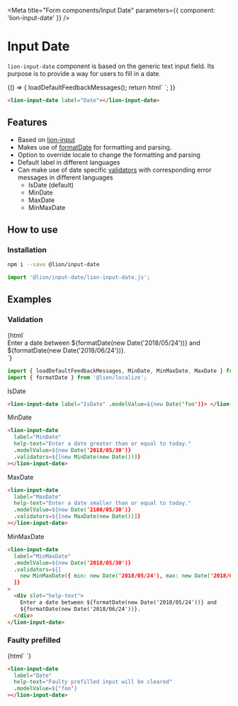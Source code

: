 

<Meta title="Form components/Input Date" parameters={{ component: 'lion-input-date' }} />

# Input Date

`lion-input-date` component is based on the generic text input field. Its purpose is to provide a way for users to fill in a date.

<Story name="Default">
  {() => {
    loadDefaultFeedbackMessages();
    return html`
      <lion-input-date label="Date"></lion-input-date>
    `;
  }}
</Story>

```html
<lion-input-date label="Date"></lion-input-date>
```

## Features

- Based on [lion-input](?path=/docs/form-components-input)
- Makes use of [formatDate](?path=/docs/localize-system-dates) for formatting and parsing.
- Option to override locale to change the formatting and parsing
- Default label in different languages
- Can make use of date specific [validators](?path=/docs/form-system-validate-system) with corresponding error messages in different languages
  - IsDate (default)
  - MinDate
  - MaxDate
  - MinMaxDate

## How to use

### Installation

```sh
npm i --save @lion/input-date
```

```js
import '@lion/input-date/lion-input-date.js';
```

## Examples

### Validation

<Story name="Validation">
  {html`
    <style>
      lion-input-date {
        margin-bottom: 30px;
      }
    </style>
    <lion-input-date label="IsDate" .modelValue=${new Date('foo')}> </lion-input-date>
    <lion-input-date
      label="MinDate"
      help-text="Enter a date greater than or equal to today."
      .modelValue=${new Date('2018/05/30')}
      .validators=${[new MinDate(new Date())]}
    >
    </lion-input-date>
    <lion-input-date
      label="MaxDate"
      help-text="Enter a date smaller than or equal to today."
      .modelValue=${new Date('2100/05/30')}
      .validators=${[new MaxDate(new Date())]}
    >
    </lion-input-date>
    <lion-input-date
      label="MinMaxDate"
      .modelValue=${new Date('2018/05/30')}
      .validators=${[
        new MinMaxDate({ min: new Date('2018/05/24'), max: new Date('2018/06/24') }),
      ]}
    >
      <div slot="help-text">
        Enter a date between ${formatDate(new Date('2018/05/24'))} and
        ${formatDate(new Date('2018/06/24'))}.
      </div>
    </lion-input-date>
  `}
</Story>

```js
import { loadDefaultFeedbackMessages, MinDate, MinMaxDate, MaxDate } from '@lion/validate';
import { formatDate } from '@lion/localize';
```

IsDate
```html
<lion-input-date label="IsDate" .modelValue=${new Date('foo')}> </lion-input-date>
```

MinDate
```html
<lion-input-date
  label="MinDate"
  help-text="Enter a date greater than or equal to today."
  .modelValue=${new Date('2018/05/30')}
  .validators=${[new MinDate(new Date())]}
></lion-input-date>
```

MaxDate
```html
<lion-input-date
  label="MaxDate"
  help-text="Enter a date smaller than or equal to today."
  .modelValue=${new Date('2100/05/30')}
  .validators=${[new MaxDate(new Date())]}
></lion-input-date>
```

MinMaxDate
```html
<lion-input-date
  label="MinMaxDate"
  .modelValue=${new Date('2018/05/30')}
  .validators=${[
    new MinMaxDate({ min: new Date('2018/05/24'), max: new Date('2018/06/24') }),
  ]}
>
  <div slot="help-text">
    Enter a date between ${formatDate(new Date('2018/05/24'))} and
    ${formatDate(new Date('2018/06/24'))}.
  </div>
</lion-input-date>
```

### Faulty prefilled

<Story name="Faulty prefilled">
  {html`
    <lion-input-date
      label="Date"
      help-text="Faulty prefilled input will be cleared"
      .modelValue=${'foo'}
    ></lion-input-date>
  `}
</Story>

```html
<lion-input-date
  label="Date"
  help-text="Faulty prefilled input will be cleared"
  .modelValue=${'foo'}
></lion-input-date>
```
